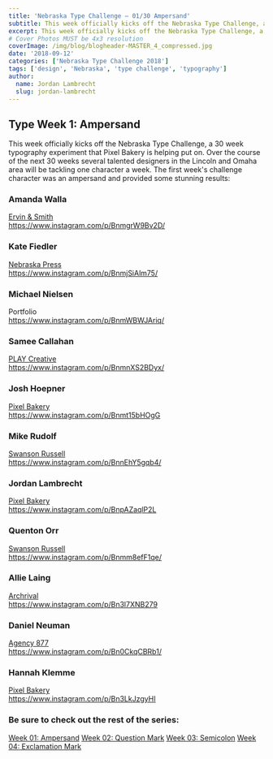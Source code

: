 ```yaml
---
title: 'Nebraska Type Challenge – 01/30 Ampersand'
subtitle: This week officially kicks off the Nebraska Type Challenge, a 30 week typography experiment that Pixel Bakery is helping put on. 
excerpt: This week officially kicks off the Nebraska Type Challenge, a 30 week typography experiment that Pixel Bakery is helping put on.
# Cover Photos MUST be 4x3 resolution
coverImage: /img/blog/blogheader-MASTER_4_compressed.jpg
date: '2018-09-12'
categories: ['Nebraska Type Challenge 2018']
tags: ['design', 'Nebraska', 'type challenge', 'typography']
author:
  name: Jordan Lambrecht
  slug: jordan-lambrecht
---
```

## Type Week 1: Ampersand

This week officially kicks off the Nebraska Type Challenge, a 30 week typography experiment that Pixel Bakery is helping put on. Over the course of the next 30 weeks several talented designers in the Lincoln and Omaha area will be tackling one character a week. The first week's challenge character was an ampersand and provided some stunning results:

### Amanda Walla

[Ervin & Smith](https://ervinandsmith.com/)\
https://www.instagram.com/p/BnmgrW9Bv2D/

### Kate Fiedler

[Nebraska Press](https://www.nebraskapress.unl.edu/)\
https://www.instagram.com/p/BnmjSiAlm75/

### Michael Nielsen

Portfolio\
https://www.instagram.com/p/BnmWBWJAriq/

### Samee Callahan

[PLAY Creative](https://www.playcreativedesign.com/)\
https://www.instagram.com/p/BnmnXS2BDyx/

### Josh Hoepner

[Pixel Bakery](https://pixelbakery.com/)\
https://www.instagram.com/p/Bnmt15bHOgG

### Mike Rudolf

[Swanson Russell](https://www.swansonrussell.com/)\
https://www.instagram.com/p/BnnEhY5gqb4/

### Jordan Lambrecht

[Pixel Bakery](https://pixelbakery.com/)\
https://www.instagram.com/p/BnpAZaqlP2L

### Quenton Orr

[Swanson Russell](https://www.swansonrussell.com/)\
https://www.instagram.com/p/Bnmm8efF1qe/

### Allie Laing

[Archrival](https://archrival.com/)\
https://www.instagram.com/p/Bn3l7XNB279

### Daniel Neuman

[Agency 877](https://agency877.com/)\
https://www.instagram.com/p/Bn0CkqCBRb1/

### Hannah Klemme

[Pixel Bakery](https://pixelbakery.com/)\
https://www.instagram.com/p/Bn3LkJzgyHI

### Be sure to check out the rest of the series:

[Week 01: Ampersand](https://pixelbakery.com/recipes/nebraska-type-challenge-01-30)
[Week 02: Question Mark](https://pixelbakery.com/recipes/nebraska-type-challenge-02-30)
[Week 03: Semicolon](https://pixelbakery.com/recipes/nebraska-type-challenge-03-30)
[Week 04: Exclamation Mark](https://pixelbakery.com/recipes/nebraska-type-challenge-04-30)